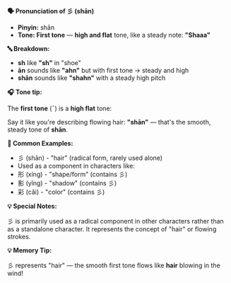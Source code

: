 **🗣️ Pronunciation of 彡 (shān)**

- **Pinyin:** shān
- **Tone: First tone** — **high and flat** tone, like a steady note: **"Shaaa"**

**🔤 Breakdown:**

- **sh** like **"sh"** in "shoe"
- **ān** sounds like **"ahn"** but with first tone → steady and high
- **shān** sounds like **"shahn"** with a steady high pitch

**🎧 Tone tip:**

The **first tone** (¯) is a **high flat** tone:

Say it like you're describing flowing hair: **"shān"** — that's the smooth, steady tone of **shān**.

**📝 Common Examples:**

- 彡 (shān) - "hair" (radical form, rarely used alone)
- Used as a component in characters like:
- 形 (xíng) - "shape/form" (contains 彡)
- 影 (yǐng) - "shadow" (contains 彡)
- 彩 (cǎi) - "color" (contains 彡)

**💡 Special Notes:**

彡 is primarily used as a radical component in other characters rather than as a standalone
character. It represents the concept of "hair" or flowing strokes.

**💡 Memory Tip:**

彡 represents "hair" — the smooth first tone flows like **hair** blowing in the wind!
